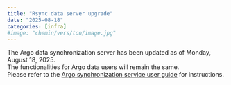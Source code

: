 ```yaml
---
title: "Rsync data server upgrade"
date: "2025-08-18"
categories: [infra]
#image: "chemin/vers/ton/image.jpg"
---
```

The Argo data synchronization server has been updated as of Monday, August 18, 2025.  
The functionalities for Argo data users will remain the same.  
Please refer to the [Argo synchronization service user guide](https://oneargo.github.io/argo-data-editorial/DataAccess.html#argo-synchronization-service){target="_blank"} for instructions.
